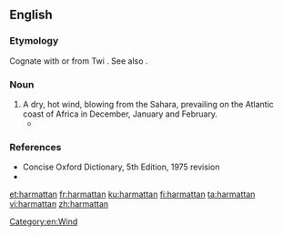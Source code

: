 ==English==

===Etymology===
Cognate with or from Twi {{etyl|ak|en}} {{m|ak|haramata}}. See also {{etyl|es|-}} {{m|es|harmatán}}.

{{etystub|en|Arabic?}}

===Noun===
{{en-noun}}
# A dry, hot wind, blowing from the Sahara, prevailing on the Atlantic coast of Africa in December, January and February.
#*{{quote-book|title={{w|Things Fall Apart}}|author={{w|Chinua Achebe}}|page=1|year=1959|passage=That was many years ago, twenty years or more, and during this time Okonkwo's fame had grown like a bush-fire in the '''harmattan'''.}}

===References===
* Concise Oxford Dictionary, 5th Edition, 1975 revision
* {{R:OneLook}}

[[Category:en:Wind]]
[[et:harmattan]]
[[fr:harmattan]]
[[ku:harmattan]]
[[fi:harmattan]]
[[ta:harmattan]]
[[vi:harmattan]]
[[zh:harmattan]]
